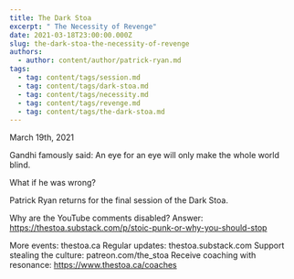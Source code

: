 ```yaml
---
title: The Dark Stoa
excerpt: " The Necessity of Revenge"
date: 2021-03-18T23:00:00.000Z
slug: the-dark-stoa-the-necessity-of-revenge
authors:
  - author: content/author/patrick-ryan.md
tags:
  - tag: content/tags/session.md
  - tag: content/tags/dark-stoa.md
  - tag: content/tags/necessity.md
  - tag: content/tags/revenge.md
  - tag: content/tags/the-dark-stoa.md
---
```


March 19th, 2021

Gandhi famously said: An eye for an eye will only make the whole world blind.

What if he was wrong? 

Patrick Ryan returns for the final session of the Dark Stoa.

Why are the YouTube comments disabled? Answer: https://thestoa.substack.com/p/stoic-punk-or-why-you-should-stop

More events: thestoa.ca
Regular updates: thestoa.substack.com
Support stealing the culture: patreon.com/the_stoa
Receive coaching with resonance: https://www.thestoa.ca/coaches
